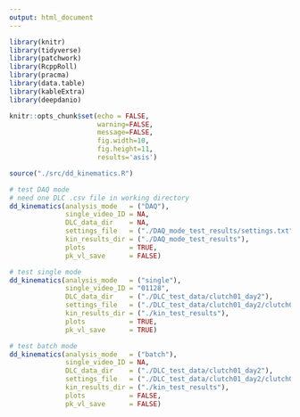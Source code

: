 ```yaml
---
output: html_document
---
```


```r
library(knitr)
library(tidyverse)
library(patchwork)
library(RcppRoll) 
library(pracma)     
library(data.table)
library(kableExtra)
library(deepdanio)

knitr::opts_chunk$set(echo = FALSE, 
                      warning=FALSE, 
                      message=FALSE, 
                      fig.width=10, 
                      fig.height=11,
                      results='asis')
```

```r

source("./src/dd_kinematics.R")

```


```r

# test DAQ mode
# need one DLC .csv file in working directory
dd_kinematics(analysis_mode   = ("DAQ"), 
              single_video_ID = NA,
              DLC_data_dir    = NA, 
              settings_file   = ("./DAQ_mode_test_results/settings.txt"), 
              kin_results_dir = ("./DAQ_mode_test_results"), 
              plots           = TRUE, 
              pk_vl_save      = FALSE)
```



```r

# test single mode
dd_kinematics(analysis_mode   = ("single"), 
              single_video_ID = "01128",
              DLC_data_dir    = ("./DLC_test_data/clutch01_day2"), 
              settings_file   = ("./DLC_test_data/clutch01_day2/clutch01_day2_settings.txt"), 
              kin_results_dir = ("./kin_test_results"), 
              plots           = TRUE, 
              pk_vl_save      = TRUE)
```



```r

# test batch mode
dd_kinematics(analysis_mode   = ("batch"), 
              single_video_ID = NA,
              DLC_data_dir    = ("./DLC_test_data/clutch01_day2"), 
              settings_file   = ("./DLC_test_data/clutch01_day2/clutch01_day2_settings.txt"), 
              kin_results_dir = ("./kin_test_results"), 
              plots           = FALSE, 
              pk_vl_save      = FALSE)

```


